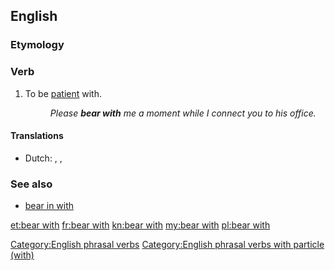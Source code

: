 ==English==

===Etymology===
{{rfe|lang=en}}

===Verb===
{{head|en|verb|phrasal verb|head=to [[bear]] with}}

# {{lb|en|idiomatic}} To be [[patient]] with.
#: ''Please '''bear with''' me a moment while I connect you to his office.''

====Translations====
{{trans-top|be patient with}}
* Dutch: {{t+|nl|geduld}} {{t+|nl|hebben}}, {{t+|nl|uithouden}}, {{t+|nl|verdragen}}
{{trans-mid}}
{{trans-bottom}}

===See also===
* [[bear in with]]

[[Category:English phrasal verbs]]
[[Category:English phrasal verbs with particle (with)]]

[[et:bear with]]
[[fr:bear with]]
[[kn:bear with]]
[[my:bear with]]
[[pl:bear with]]